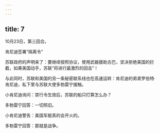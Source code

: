 ```yaml
---
---
---
```

title: 7
---



10月23日，第三回合。

肯尼迪签署“隔离令”



苏联政府的声明来了：要继续按照协议，使用武器援助古巴，坚决拒绝美国的拦截，如果美国动手，苏联“将进行最激烈的回击”！

与此同时，苏联和美国的另一条秘密联系线也在高速运转：肯尼迪的弟弟罗伯特·肯尼迪，私下里与苏联大使多勃雷宁接触。

小肯尼迪询问：禁行令生效后，苏联的船只打算怎么办？

多勃雷宁回答：一切照旧。

小肯尼迪警告：美国军舰真的会开火的。

多勃雷宁回答：那就是战争。